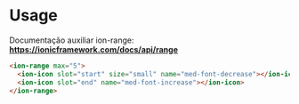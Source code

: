 
<Meta title="Components/Global/Range/Usage" />

# Usage

Documentação auxiliar ion-range: **https://ionicframework.com/docs/api/range**

```html
<ion-range max="5">
  <ion-icon slot="start" size="small" name="med-font-decrease"></ion-icon>
  <ion-icon slot="end" name="med-font-increase"></ion-icon>
</ion-range>
```
